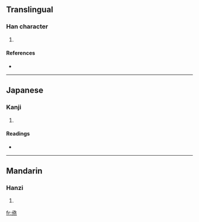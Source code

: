 ==Translingual==

===Han character===
{{Han char|rn=86|rad=火|as=07|sn=11|four=|canj=弓水火 (NEF)}}

# {{defn|Han|sort=火07}}

====References====
* {{Han ref|kx=0673.111|dkj=19092|hdz=32208.010|uh=710F|ud=28943}}

----

==Japanese==

===Kanji===
{{ja-kanji|grade=|rs=火07}}

# {{defn|Japanese|sort=火07}}

====Readings====
* {{ja-readings|on=[[きょく]] (kyoku), [[け]] (ke)|kun=[[すみやか]] (sumiyaka)}}

----

==Mandarin==

===Hanzi===
{{cmn-hanzi|pin=[[jí]] ([[ji2]])|wg=chi<sup>2</sup>}}

# {{defn|Mandarin|sort=火07}}

[[fr:焏]]